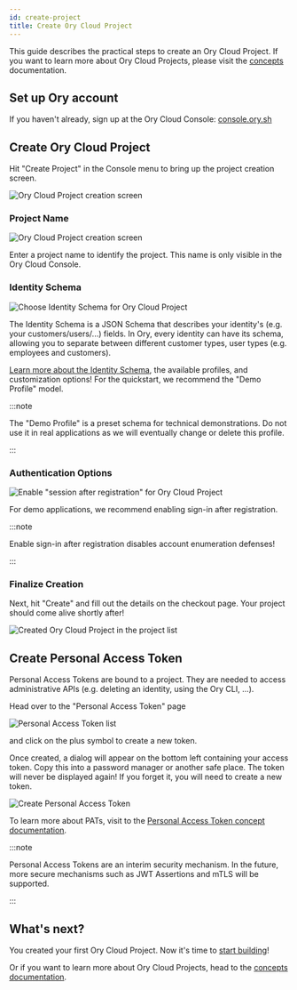 ```yaml
---
id: create-project
title: Create Ory Cloud Project
---
```


This guide describes the practical steps to create an Ory Cloud Project. If you
want to learn more about Ory Cloud Projects, please visit the
[concepts](../concepts/project.mdx) documentation.

## Set up Ory account

If you haven't already, sign up at the Ory Cloud Console:
[console.ory.sh](https://console.ory.sh)

## Create Ory Cloud Project

Hit "Create Project" in the Console menu to bring up the project creation
screen.

![Ory Cloud Project creation screen](../images/get-started/project-create.png)

### Project Name

![Ory Cloud Project creation screen](../images/get-started/project-create-details.png)

Enter a project name to identify the project. This name is only visible in the
Ory Cloud Console.

### Identity Schema

![Choose Identity Schema for Ory Cloud Project](../images/get-started/project-create-identity-model.png)

The Identity Schema is a JSON Schema that describes your identity's (e.g. your
customers/users/...) fields. In Ory, every identity can have its schema,
allowing you to separate between different customer types, user types (e.g.
employees and customers).

[Learn more about the Identity Schema](concepts/identity.mdx), the available
profiles, and customization options! For the quickstart, we recommend the "Demo
Profile" model.

:::note

The "Demo Profile" is a preset schema for technical demonstrations. Do not use
it in real applications as we will eventually change or delete this profile.

:::

### Authentication Options

![Enable "session after registration" for Ory Cloud Project](../images/get-started/project-create-session-hook.png)

For demo applications, we recommend enabling sign-in after registration.

:::note

Enable sign-in after registration disables account enumeration defenses!

:::

### Finalize Creation

Next, hit "Create" and fill out the details on the checkout page. Your project
should come alive shortly after!

![Created Ory Cloud Project in the project list](../images/get-started/project-created.png)

## Create Personal Access Token

Personal Access Tokens are bound to a project. They are needed to access
administrative APIs (e.g. deleting an identity, using the Ory CLI, ...).

Head over to the "Personal Access Token" page

![Personal Access Token list](../images/get-started/pat-list.png)

and click on the plus symbol to create a new token.

Once created, a dialog will appear on the bottom left containing your access
token. Copy this into a password manager or another safe place. The token will
never be displayed again! If you forget it, you will need to create a new token.

![Create Personal Access Token](../images/get-started/pat-ready.png)

To learn more about PATs, visit to the
[Personal Access Token concept documentation](../concepts/personal-access-token.mdx).

:::note

Personal Access Tokens are an interim security mechanism. In the future, more
secure mechanisms such as JWT Assertions and mTLS will be supported.

:::

## What's next?

You created your first Ory Cloud Project. Now it's time to
[start building](./start-building.mdx)!

Or if you want to learn more about Ory Cloud Projects, head to the
[concepts documentation](../concepts/project.mdx).
